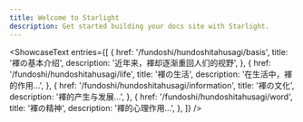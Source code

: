 ```yaml
---
title: Welcome to Starlight
description: Get started building your docs site with Starlight.
---
```



<ShowcaseText
  entries={[
    {
      href: '/fundoshi/hundoshitahusagi/basis',
      title: '褌の基本介绍',
      description: '近年来，褌却逐渐重回人们的视野',
    },
    {
      href: '/fundoshi/hundoshitahusagi/life',
      title: '褌の生活',
      description: '在生活中，褌的作用...',
    },
    {
      href: '/fundoshi/hundoshitahusagi/information',
      title: '褌の文化',
      description: '褌的产生与发展...',
    },
    {
      href: '/fundoshi/hundoshitahusagi/word',
      title: '褌の精神',
      description: '褌的心理作用...',
    },
  ]}
/>